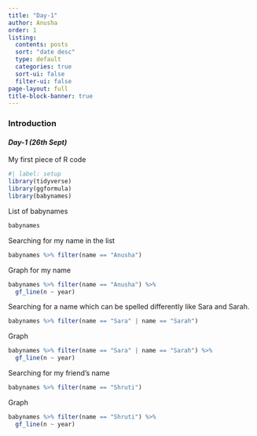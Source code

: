 ```yaml
---
title: "Day-1"
author: Anusha
order: 1
listing:
  contents: posts
  sort: "date desc"
  type: default
  categories: true
  sort-ui: false
  filter-ui: false
page-layout: full
title-block-banner: true
---
```


### Introduction

#### *Day-1 (26th Sept)*

My first piece of R code

```r
#| label: setup
library(tidyverse)
library(ggformula)
library(babynames)
```

List of babynames

```r
babynames
```

Searching for my name in the list

```r
babynames %>% filter(name == "Anusha")
```

Graph for my name

```r
babynames %>% filter(name == "Anusha") %>% 
  gf_line(n ~ year)
```

Searching for a name which can be spelled differently like Sara and Sarah.

```r
babynames %>% filter(name == "Sara" | name == "Sarah")
```

Graph

```r
babynames %>% filter(name == "Sara" | name == "Sarah") %>% 
  gf_line(n ~ year)
```

Searching for my friend's name

```r
babynames %>% filter(name == "Shruti")
```

Graph

```r
babynames %>% filter(name == "Shruti") %>% 
  gf_line(n ~ year)
```
